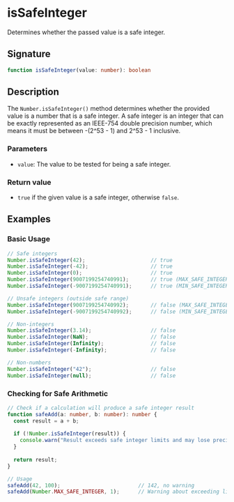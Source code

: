 # isSafeInteger

Determines whether the passed value is a safe integer.

## Signature

```ts
function isSafeInteger(value: number): boolean
```

## Description

The `Number.isSafeInteger()` method determines whether the provided value is a number that is a safe integer. A safe integer is an integer that can be exactly represented as an IEEE-754 double precision number, which means it must be between -(2^53 - 1) and 2^53 - 1 inclusive.

### Parameters
- `value`: The value to be tested for being a safe integer.

### Return value
- `true` if the given value is a safe integer, otherwise `false`.

## Examples

### Basic Usage

```ts
// Safe integers
Number.isSafeInteger(42);                     // true
Number.isSafeInteger(-42);                    // true
Number.isSafeInteger(0);                      // true
Number.isSafeInteger(9007199254740991);       // true (MAX_SAFE_INTEGER)
Number.isSafeInteger(-9007199254740991);      // true (MIN_SAFE_INTEGER)

// Unsafe integers (outside safe range)
Number.isSafeInteger(9007199254740992);       // false (MAX_SAFE_INTEGER + 1)
Number.isSafeInteger(-9007199254740992);      // false (MIN_SAFE_INTEGER - 1)

// Non-integers
Number.isSafeInteger(3.14);                   // false
Number.isSafeInteger(NaN);                    // false
Number.isSafeInteger(Infinity);               // false
Number.isSafeInteger(-Infinity);              // false

// Non-numbers
Number.isSafeInteger("42");                   // false
Number.isSafeInteger(null);                   // false
```

### Checking for Safe Arithmetic

```ts
// Check if a calculation will produce a safe integer result
function safeAdd(a: number, b: number): number {
  const result = a + b;
  
  if (!Number.isSafeInteger(result)) {
    console.warn("Result exceeds safe integer limits and may lose precision");
  }
  
  return result;
}

// Usage
safeAdd(42, 100);                         // 142, no warning
safeAdd(Number.MAX_SAFE_INTEGER, 1);      // Warning about exceeding limits
```